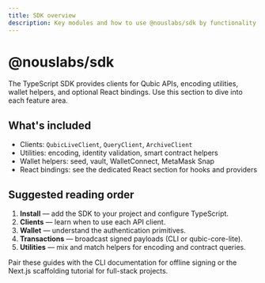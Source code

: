 ```yaml
---
title: SDK overview
description: Key modules and how to use @nouslabs/sdk by functionality.
---
```


# @nouslabs/sdk

The TypeScript SDK provides clients for Qubic APIs, encoding utilities, wallet helpers, and optional React bindings. Use this section to dive into each feature area.

## What's included

- Clients: `QubicLiveClient`, `QueryClient`, `ArchiveClient`
- Utilities: encoding, identity validation, smart contract helpers
- Wallet helpers: seed, vault, WalletConnect, MetaMask Snap
- React bindings: see the dedicated React section for hooks and providers

## Suggested reading order

1. **Install** — add the SDK to your project and configure TypeScript.
2. **Clients** — learn when to use each API client.
3. **Wallet** — understand the authentication primitives.
4. **Transactions** — broadcast signed payloads (CLI or qubic-core-lite).
5. **Utilities** — mix and match helpers for encoding and contract queries.

Pair these guides with the CLI documentation for offline signing or the Next.js scaffolding tutorial for full-stack projects.
